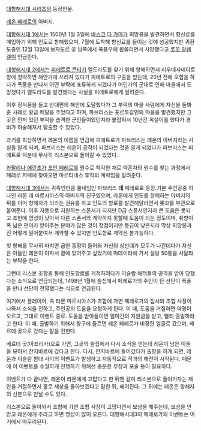 [[대항해시대 시리즈]]의 등장인물.

[[레온 페레로]]의 아버지.

[[대항해시대 1]]에서는 1500년 1월 3일에 [[바스코 다 가마]]가 희망봉을 발견하면서 향신료를 매입하기 위해 인도로 항해했으며, 7월에 도착해 향신료를 들이는 것에 성공했지만 귀환 도중인 12월 13일에 보자도르 곶 남쪽에서 폭풍우에 휩쓸리면서 사망했다고 [[롯꼬 알렘켈]]이 언급한다.

[[대항해시대 2]]에서는 [[피에트로 콘티]]가 엘도라도를 찾기 위해 항해하면서 리우데자네이로 항에 정박하면 해안가에 쓰러져 있다가 피에트로의 구출을 받는데, 20년 전에 모험을 하다가 폭풍을 만나서 어떤 부락에 표류하게 되었다가 어딘가의 군대로 인해 마을에서 도망쳤다가 엘도라도를 발견했다는 사실을 피에트로에게 알려준다.

이후 장식품을 들고 반대편의 해안에 도달했다가 그 부락의 마을 사람에게 자신을 돌봐준 사례로 황금 메달을 주었다고 하며, 파브리스는 포르투갈인의 마을을 발견했지만 그 곳은 먼저 있던 부락을 습격한 군인들이었던지라 붙잡혀서 10년간 옥살이를 했다가 경비가 허술해져서 탈출할 수 있었다.

과거를 회상하면서 레온의 이름을 언급해 피에트로가 파브리스는 레온의 아버지라는 사실을 알게 되며, 파브리스는 레온이 공작이 되었다는 것을 알게 되었다가 파브리스는 피에트로 덕분에 무사히 리스본으로 돌아갈 수 있었다.

[[카탈리나 에란초]]가 [[조안 페레로]]를 원수로 착각한 채로 약혼자의 원수를 찾는 과정에서 페레로 저택에 찾아오면 마르티네스 후작의 계략임을 알려준다.

[[대항해시대 3]]에서는 귀족인만큼 풀네임인 파브리스 '''데''' 페레로로 등장.기본 주인공중 하나인 라몬 데 마르시아스의 아버지의 친구였으며, 라몬에게 인도를 항해하는 아버지의 뒤를 이어 항해자가 되라는 권유를 하고 인도의 항로를 발견해달라면서 롯꼬를 부관으로 붙여준다. 이후 자동으로 지원하는 스폰서가 되지만 D급 스폰서인지라 큰 도움은 못되고 초반에 명성이 낮아서 다른 스폰서와 계약하지 못할때 도움이 되는 정도이며, 취향이 폭 넓은 편이라 받아주는 분야가 많은 것이 장점이지만 등급이 낮은지라 막상 희망봉까진 어떻게 밀어붙여서 계약할 수 있지만 인도항로 계약은 불가능하다.

첫 항해를 무사히 마치면 급한 흥정이 들어와 자신의 상선대가 모두가 나간데다가 자신은 아들인 레온이 아파서 곁에 있어주고 싶었기에 마데이라에 가서 설탕 50통을 사달라는 부탁을 한다. 

그런데 리스본 조합을 통해 인도항로를 개척하려다가 이슬람 해적들의 공격을 받아 당했다는 소식으로 언급되는데, 1498년 1월에 술집에서 페레로가의 주인이 탄 선단이 폭풍을 만나 선단이 전멸했다는 식으로 언급된다.

여기에서 플레이어, 즉 라몬 마르시아스가 조합에 가면 페레로가의 집사와 조합 사장이 나와서 소식을 전하고, 주인공의
도움을 요청하게 된다. 이 때, 도움을 거절하면 악명이 오르고, 그대로 이벤트 종료. 도움을 받아들이면 얼마간의 지원금을 받고, 빨리 출발하라고 한다. 이 때, 출발하기 위해서 항구에 들르면 레온 페레로가 비장한 얼굴로 갔으며, 베르데 곶으로 갔다는 말을 전한다. 

베르데 곶(아프리카)으로 가면, 그곳의 술집에서 다시 소식을 얻는데 레온이 남은 이들을 모아서 잔지바르에 갔다고 한다. 
다시, 잔지바르에 들어갔다가 출항을 하게 되면, 레온과 이슬람 함대 사이의 이벤트가 발생하고 자동적으로 적과의 해전이 시작된다. 때문에 이 이벤트를 수월하게 진행하기 위해선 충분한 무장과 포술 등이 필요하다. 

이벤트가 다 끝나면, 레온이 라몬에게 고맙다고 한 뒤엔 같이 리스본으로 돌아가자는 제안을 거절하면서 홀로 세상을 돌아보겠다고 말한 뒤, 헤어진다. 그 뒤에는 레온은 항해자의 신분으로 만날 수도 있다. 

리스본으로 돌아와서 조합에 가면 조합 사장이 고맙다면서 보상을 해주는데, 보상을 안 받고 레온에게 주라고 하면 명성이 많이 오른다. 대항해시대3의 페레로가의 이벤트는 여기에서 마무리된다. 
